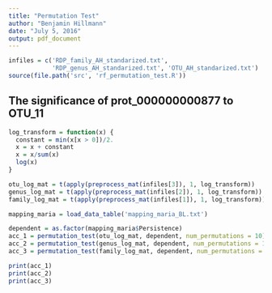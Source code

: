 ```yaml
---
title: "Permutation Test"
author: "Benjamin Hillmann"
date: "July 5, 2016"
output: pdf_document
---
```


```r
infiles = c('RDP_family_AH_standarized.txt',
            'RDP_genus_AH_standarized.txt', 'OTU_AH_standarized.txt')
source(file.path('src', 'rf_permutation_test.R'))
```

## The significance of prot_000000000877 to OTU_11

```r
log_transform = function(x) {
  constant = min(x[x > 0])/2.
  x = x + constant
  x = x/sum(x)
  log(x)
}

otu_log_mat = t(apply(preprocess_mat(infiles[3]), 1, log_transform))
genus_log_mat = t(apply(preprocess_mat(infiles[2]), 1, log_transform))
family_log_mat = t(apply(preprocess_mat(infiles[1]), 1, log_transform))

mapping_maria = load_data_table('mapping_maria_BL.txt')

dependent = as.factor(mapping_maria$Persistence)
acc_1 = permutation_test(otu_log_mat, dependent, num_permutations = 10)
acc_2 = permutation_test(genus_log_mat, dependent, num_permutations = 10)
acc_3 = permutation_test(family_log_mat, dependent, num_permutations = 10)

```

```r
print(acc_1)
print(acc_2)
print(acc_3)
```